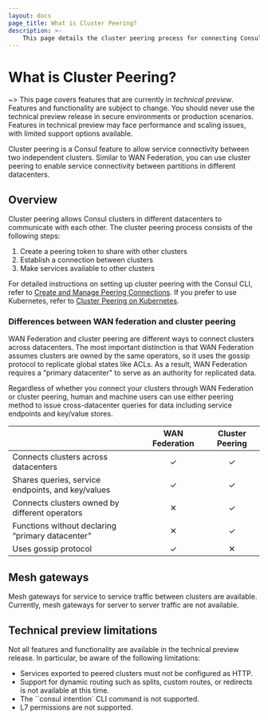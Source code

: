 ```yaml
---
layout: docs
page_title: What is Cluster Peering?
description: >-
    This page details the cluster peering process for connecting Consul clusters across datacenters, including differences between cluster peering and the similar concept of WAN federation.
---
```


# What is Cluster Peering?

~> This page covers features that are currently in _technical preview_. Features and functionality are subject to change. You should never use the technical preview release in secure environments or production scenarios. Features in technical preview may face performance and scaling issues, with limited support options available.

Cluster peering is a Consul feature to allow service connectivity between two independent clusters. Similar to WAN Federation, you can use cluster peering to enable service connectivity between partitions in different datacenters.

## Overview

Cluster peering allows Consul clusters in different datacenters to communicate with each other. The cluster peering process consists of the following steps:
1. Create a peering token to share with other clusters
1. Establish a connection between clusters
1. Make services available to other clusters

For detailed instructions on setting up cluster peering with the Consul CLI, refer to [Create and Manage Peering Connections](/docs/connect/cluster-peering/create-manage-peering). If you prefer to use Kubernetes, refer to [Cluster Peering on Kubernetes](/docs/connect/cluster-peering/k8s).

### Differences between WAN federation and cluster peering

WAN Federation and cluster peering are different ways to connect clusters across datacenters. The most important distinction is that WAN Federation assumes clusters are owned by the same operators, so it uses the gossip protocol to replicate global states like ACLs. As a result, WAN Federation requires a “primary datacenter" to serve as an authority for replicated data.

Regardless of whether you connect your clusters through WAN Federation or cluster peering, human and machine users can use either peering method to issue cross-datacenter queries for data including service endpoints and key/value stores.

|                                                   | WAN Federation | Cluster Peering |
| :------------------------------------------------ | :------------: | :-------------: |
| Connects clusters across datacenters              |    &#10003;    |    &#10003;     |
| Shares queries, service endpoints, and key/values |    &#10003;    |    &#10003;     |
| Connects clusters owned by different operators    |    &#10005;    |    &#10003;     |
| Functions without declaring “primary datacenter”  |    &#10005;    |    &#10003;     |
| Uses gossip protocol                              |    &#10003;    |    &#10005;     |

## Mesh gateways

Mesh gateways for service to service traffic between clusters are available. Currently, mesh gateways for server to server traffic are not available.

## Technical preview limitations
Not all features and functionality are available in the technical preview release. In particular, be aware of the following limitations:

- Services exported to peered clusters must not be configured as HTTP.
- Support for dynamic routing such as splits, custom routes, or redirects is not available at this time.
- The ``consul intention` CLI command is not supported.
- L7 permissions are not supported.
